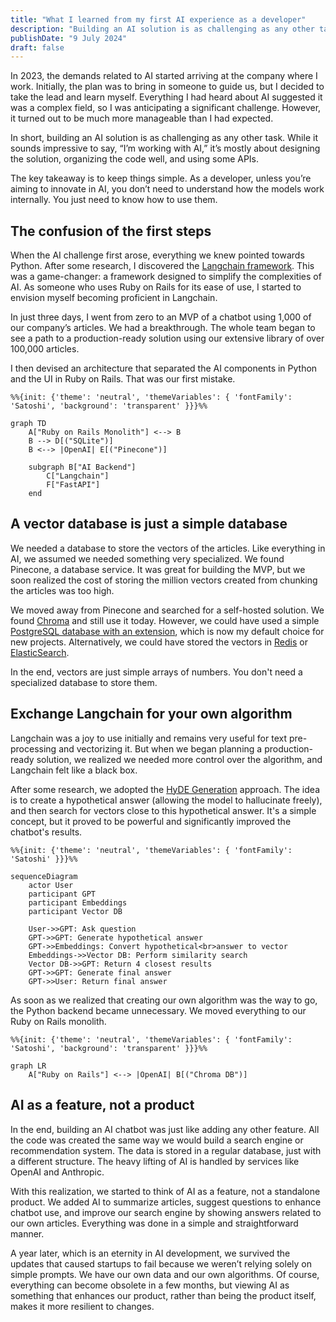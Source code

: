 ```yaml
---
title: "What I learned from my first AI experience as a developer"
description: "Building an AI solution is as challenging as any other task. The key takeaway is to keep things simple."
publishDate: "9 July 2024"
draft: false
---
```


In 2023, the demands related to AI started arriving at the company where I work. Initially, the plan was to bring in someone to guide us, but I decided to take the lead and learn myself. Everything I had heard about AI suggested it was a complex field, so I was anticipating a significant challenge. However, it turned out to be much more manageable than I had expected.

In short, building an AI solution is as challenging as any other task. While it sounds impressive to say, “I’m working with AI,” it’s mostly about designing the solution, organizing the code well, and using some APIs.

The key takeaway is to keep things simple. As a developer, unless you’re aiming to innovate in AI, you don’t need to understand how the models work internally. You just need to know how to use them.

## The confusion of the first steps

When the AI challenge first arose, everything we knew pointed towards Python. After some research, I discovered the [Langchain framework](https://www.langchain.com/). This was a game-changer: a framework designed to simplify the complexities of AI. As someone who uses Ruby on Rails for its ease of use, I started to envision myself becoming proficient in Langchain.

In just three days, I went from zero to an MVP of a chatbot using 1,000 of our company’s articles. We had a breakthrough. The whole team began to see a path to a production-ready solution using our extensive library of over 100,000 articles.

I then devised an architecture that separated the AI components in Python and the UI in Ruby on Rails. That was our first mistake.

```mermaid
%%{init: {'theme': 'neutral', 'themeVariables': { 'fontFamily': 'Satoshi', 'background': 'transparent' }}}%%

graph TD
    A["Ruby on Rails Monolith"] <--> B
    B --> D[("SQLite")]
    B <--> |OpenAI| E[("Pinecone")]

    subgraph B["AI Backend"]
        C["Langchain"]
        F["FastAPI"]
    end
```

## A vector database is just a simple database

We needed a database to store the vectors of the articles. Like everything in AI, we assumed we needed something very specialized. We found Pinecone, a database service. It was great for building the MVP, but we soon realized the cost of storing the million vectors created from chunking the articles was too high.

We moved away from Pinecone and searched for a self-hosted solution. We found [Chroma](https://www.trychroma.com/) and still use it today. However, we could have used a simple [PostgreSQL database with an extension](https://github.com/pgvector/pgvector), which is now my default choice for new projects. Alternatively, we could have stored the vectors in [Redis](https://redis.io/docs/latest/develop/get-started/vector-database/) or [ElasticSearch](https://www.elastic.co/elasticsearch/vector-database).

In the end, vectors are just simple arrays of numbers. You don't need a specialized database to store them.

## Exchange Langchain for your own algorithm

Langchain was a joy to use initially and remains very useful for text pre-processing and vectorizing it. But when we began planning a production-ready solution, we realized we needed more control over the algorithm, and Langchain felt like a black box.

After some research, we adopted the [HyDE Generation](https://community.openai.com/t/hyde-based-semantic-search-enabled-on-the-openai-forum/361207) approach. The idea is to create a hypothetical answer (allowing the model to hallucinate freely), and then search for vectors close to this hypothetical answer. It's a simple concept, but it proved to be powerful and significantly improved the chatbot's results.

```mermaid
%%{init: {'theme': 'neutral', 'themeVariables': { 'fontFamily': 'Satoshi' }}}%%

sequenceDiagram
    actor User
    participant GPT
    participant Embeddings
    participant Vector DB

    User->>GPT: Ask question
    GPT->>GPT: Generate hypothetical answer
    GPT->>Embeddings: Convert hypothetical<br>answer to vector
    Embeddings->>Vector DB: Perform similarity search
    Vector DB->>GPT: Return 4 closest results
    GPT->>GPT: Generate final answer
    GPT->>User: Return final answer
```

As soon as we realized that creating our own algorithm was the way to go, the Python backend became unnecessary. We moved everything to our Ruby on Rails monolith.

```mermaid
%%{init: {'theme': 'neutral', 'themeVariables': { 'fontFamily': 'Satoshi', 'background': 'transparent' }}}%%

graph LR
    A["Ruby on Rails"] <--> |OpenAI| B[("Chroma DB")]
```

## AI as a feature, not a product

In the end, building an AI chatbot was just like adding any other feature. All the code was created the same way we would build a search engine or recommendation system. The data is stored in a regular database, just with a different structure. The heavy lifting of AI is handled by services like OpenAI and Anthropic.

With this realization, we started to think of AI as a feature, not a standalone product. We added AI to summarize articles, suggest questions to enhance chatbot use, and improve our search engine by showing answers related to our own articles. Everything was done in a simple and straightforward manner.

A year later, which is an eternity in AI development, we survived the updates that caused startups to fail because we weren’t relying solely on simple prompts. We have our own data and our own algorithms. Of course, everything can become obsolete in a few months, but viewing AI as something that enhances our product, rather than being the product itself, makes it more resilient to changes.
